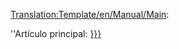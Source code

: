 <noinclude>[[Translation:Template/en/Manual/Main]]</noinclude>:<div class="noprint relarticle mainarticle">''Artículo principal: [[{{{1}}}/Es|{{{l1|{{{1}}}}}}]]</div>